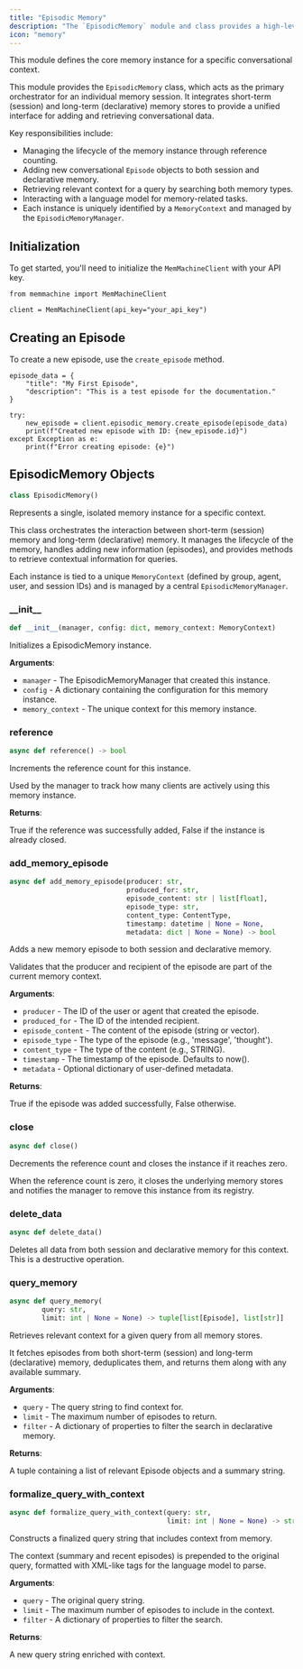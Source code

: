 ```yaml
---
title: "Episodic Memory"
description: "The `EpisodicMemory` module and class provides a high-level interface for creating and managing episodic memory."
icon: "memory"
---
```


This module defines the core memory instance for a specific conversational context.

This module provides the `EpisodicMemory` class, which acts as the primary
orchestrator for an individual memory session. It integrates short-term
(session) and long-term (declarative) memory stores to provide a unified
interface for adding and retrieving conversational data.

Key responsibilities include:
- Managing the lifecycle of the memory instance through reference counting.
- Adding new conversational `Episode` objects to both session and declarative
  memory.
- Retrieving relevant context for a query by searching both memory types.
- Interacting with a language model for memory-related tasks.
- Each instance is uniquely identified by a `MemoryContext` and managed by the
  `EpisodicMemoryManager`.

<a id="memmachine.episodic_memory.EpisodicMemory"></a>


## Initialization

To get started, you'll need to initialize the `MemMachineClient` with your API key.

```
from memmachine import MemMachineClient

client = MemMachineClient(api_key="your_api_key")
```

## Creating an Episode

To create a new episode, use the `create_episode` method.

```
episode_data = {
    "title": "My First Episode",
    "description": "This is a test episode for the documentation."
}

try:
    new_episode = client.episodic_memory.create_episode(episode_data)
    print(f"Created new episode with ID: {new_episode.id}")
except Exception as e:
    print(f"Error creating episode: {e}")
```

## EpisodicMemory Objects

```python
class EpisodicMemory()
```

Represents a single, isolated memory instance for a specific context.

This class orchestrates the interaction between short-term (session)
memory and long-term (declarative) memory. It manages the lifecycle of
the memory, handles adding new information (episodes), and provides
methods to retrieve contextual information for queries.

Each instance is tied to a unique `MemoryContext` (defined by group, agent,
user, and session IDs) and is managed by a central
`EpisodicMemoryManager`.

<a id="memmachine.episodic_memory.EpisodicMemory.__init__"></a>

### \_\_init\_\_

```python
def __init__(manager, config: dict, memory_context: MemoryContext)
```

Initializes a EpisodicMemory instance.

**Arguments**:

- `manager` - The EpisodicMemoryManager that created this instance.
- `config` - A dictionary containing the configuration for this memory
  instance.
- `memory_context` - The unique context for this memory instance.

<a id="memmachine.episodic_memory.EpisodicMemory.reference"></a>

### reference

```python
async def reference() -> bool
```

Increments the reference count for this instance.

Used by the manager to track how many clients are actively using this
memory instance.

**Returns**:

  True if the reference was successfully added, False if the instance
  is already closed.

<a id="memmachine.episodic_memory.EpisodicMemory.add_memory_episode"></a>

### add\_memory\_episode

```python
async def add_memory_episode(producer: str,
                             produced_for: str,
                             episode_content: str | list[float],
                             episode_type: str,
                             content_type: ContentType,
                             timestamp: datetime | None = None,
                             metadata: dict | None = None) -> bool
```

Adds a new memory episode to both session and declarative memory.

Validates that the producer and recipient of the episode are part of
the current memory context.

**Arguments**:

- `producer` - The ID of the user or agent that created the episode.
- `produced_for` - The ID of the intended recipient.
- `episode_content` - The content of the episode (string or vector).
- `episode_type` - The type of the episode (e.g., 'message', 'thought').
- `content_type` - The type of the content (e.g., STRING).
- `timestamp` - The timestamp of the episode. Defaults to now().
- `metadata` - Optional dictionary of user-defined metadata.
  

**Returns**:

  True if the episode was added successfully, False otherwise.

<a id="memmachine.episodic_memory.EpisodicMemory.close"></a>

### close

```python
async def close()
```

Decrements the reference count and closes the instance if it reaches
zero.

When the reference count is zero, it closes the underlying memory
stores and notifies the manager to remove this instance from its
registry.

<a id="memmachine.episodic_memory.EpisodicMemory.delete_data"></a>

### delete\_data

```python
async def delete_data()
```

Deletes all data from both session and declarative memory for this
context.
This is a destructive operation.

<a id="memmachine.episodic_memory.EpisodicMemory.query_memory"></a>

### query\_memory

```python
async def query_memory(
        query: str,
        limit: int | None = None) -> tuple[list[Episode], list[str]]
```

Retrieves relevant context for a given query from all memory stores.

It fetches episodes from both short-term (session) and long-term
(declarative) memory, deduplicates them, and returns them along with
any available summary.

**Arguments**:

- `query` - The query string to find context for.
- `limit` - The maximum number of episodes to return.
- `filter` - A dictionary of properties to filter the search in
  declarative memory.
  

**Returns**:

  A tuple containing a list of relevant Episode objects and a
  summary string.

<a id="memmachine.episodic_memory.EpisodicMemory.formalize_query_with_context"></a>

### formalize\_query\_with\_context

```python
async def formalize_query_with_context(query: str,
                                       limit: int | None = None) -> str
```

Constructs a finalized query string that includes context from memory.

The context (summary and recent episodes) is prepended to the original
query, formatted with XML-like tags for the language model to parse.

**Arguments**:

- `query` - The original query string.
- `limit` - The maximum number of episodes to include in the context.
- `filter` - A dictionary of properties to filter the search.
  

**Returns**:

  A new query string enriched with context.
